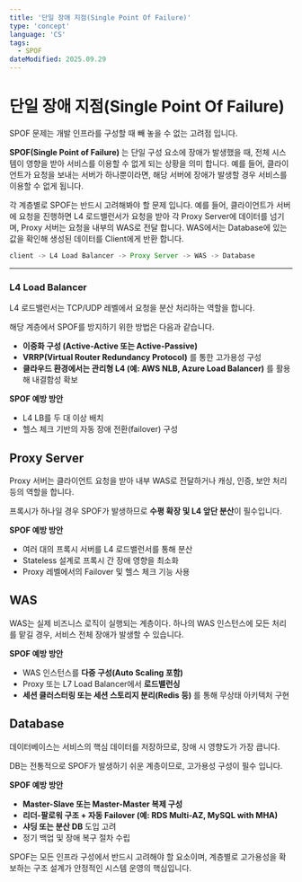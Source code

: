 ```yaml
---
title: '단일 장애 지점(Single Point Of Failure)'
type: 'concept'
language: 'CS'
tags:
  - SPOF
dateModified: 2025.09.29
---
```


# 단일 장애 지점(Single Point Of Failure)

SPOF 문제는 개발 인프라를 구성할 때 빼 놓을 수 없는 고려점 입니다.

**SPOF(Single Point of Failure)** 는 단일 구성 요소에 장애가 발생했을 때, 전체 시스템이 영향을 받아 서비스를 이용할 수 없게 되는 상황을 의미 합니다.
예를 들어, 클라이언트가 요청을 보내는 서버가 하나뿐이라면, 해당 서버에 장애가 발생할 경우 서비스를 이용할 수 없게 됩니다.

각 계층별로 SPOF는 반드시 고려해봐야 할 문제 입니다.
예를 들어, 클라이언트가 서버에 요청을 진행하면 L4 로드밸런서가 요청을 받아 각 Proxy Server에 데이터를 넘기며, Proxy 서버는 요청을 내부의 WAS로 전달 합니다. WAS에서는 Database에 있는 값을 확인해 생성된 데이터를 Client에게 반환 합니다.

```jsx
client -> L4 Load Balancer -> Proxy Server -> WAS -> Database
```
---

### L4 Load Balancer

L4 로드밸런서는 TCP/UDP 레벨에서 요청을 분산 처리하는 역할을 합니다.

해당 계층에서 SPOF를 방지하기 위한 방법은 다음과 같습니다.

- **이중화 구성 (Active-Active 또는 Active-Passive)**
- **VRRP(Virtual Router Redundancy Protocol)** 를 통한 고가용성 구성
- **클라우드 환경에서는 관리형 L4 (예: AWS NLB, Azure Load Balancer)** 를 활용해 내결함성 확보

**SPOF 예방 방안**

- L4 LB를 두 대 이상 배치
- 헬스 체크 기반의 자동 장애 전환(failover) 구성

## Proxy Server

Proxy 서버는 클라이언트 요청을 받아 내부 WAS로 전달하거나 캐싱, 인증, 보안 처리 등의 역할을 합니다.

프록시가 하나일 경우 SPOF가 발생하므로 **수평 확장 및 L4 앞단 분산**이 필수입니다.

**SPOF 예방 방안**

- 여러 대의 프록시 서버를 L4 로드밸런서를 통해 분산
- Stateless 설계로 프록시 간 장애 영향을 최소화
- Proxy 레벨에서의 Failover 및 헬스 체크 기능 사용

## WAS

WAS는 실제 비즈니스 로직이 실행되는 계층이다. 하나의 WAS 인스턴스에 모든 처리를 맡길 경우, 서비스 전체 장애가 발생할 수 있습니다.

**SPOF 예방 방안**

- WAS 인스턴스를 **다중 구성(Auto Scaling 포함)**
- Proxy 또는 L7 Load Balancer에서 **로드밸런싱**
- **세션 클러스터링 또는 세션 스토리지 분리(Redis 등)** 를 통해 무상태 아키텍처 구현

## Database

데이터베이스는 서비스의 핵심 데이터를 저장하므로, 장애 시 영향도가 가장 큽니다.

DB는 전통적으로 SPOF가 발생하기 쉬운 계층이므로, 고가용성 구성이 필수 입니다.

**SPOF 예방 방안**

- **Master-Slave 또는 Master-Master 복제 구성**
- **리더-팔로워 구조 + 자동 Failover (예: RDS Multi-AZ, MySQL with MHA)**
- **샤딩 또는 분산 DB** 도입 고려
- 정기 백업 및 장애 복구 절차 수립

SPOF는 모든 인프라 구성에서 반드시 고려해야 할 요소이며, 계층별로 고가용성을 확보하는 구조 설계가 안정적인 시스템 운영의 핵심입니다.

